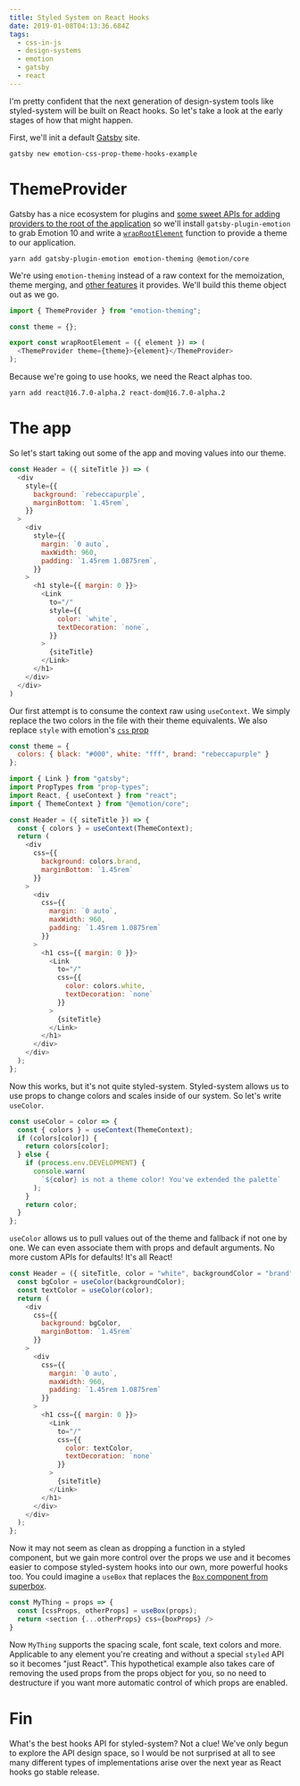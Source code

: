 ```yaml
---
title: Styled System on React Hooks
date: 2019-01-08T04:13:36.684Z
tags:
  - css-in-js
  - design-systems
  - emotion
  - gatsby
  - react
---
```

I'm pretty confident that the next generation of design-system tools like styled-system will be built on React hooks. So let's take a look at the early stages of how that might happen. 

First, we'll init a default [Gatsby](https://www.gatsbyjs.org/) site.

```shell
gatsby new emotion-css-prop-theme-hooks-example
```

# ThemeProvider

Gatsby has a nice ecosystem for plugins and [some sweet APIs for adding providers to the root of the application](/post/controlling-the-gatsby-application-root) so we'll install `gatsby-plugin-emotion` to grab Emotion 10 and write a [`wrapRootElement`](https://www.gatsbyjs.org/docs/ssr-apis/#wrapRootElement) function to provide a theme to our application.

```shell
yarn add gatsby-plugin-emotion emotion-theming @emotion/core
```

We're using `emotion-theming` instead of a raw context for the memoization, theme merging, and [other features](https://github.com/emotion-js/emotion/blob/02ff1e2e8cacf760907a8c1bdbccdde48450ebe2/packages/emotion-theming/src/theme-provider.js) it provides. We'll build this theme object out as we go.

```js
import { ThemeProvider } from "emotion-theming";

const theme = {};

export const wrapRootElement = ({ element }) => (
  <ThemeProvider theme={theme}>{element}</ThemeProvider>
);
```

Because we're going to use hooks, we need the React alphas too.

```shell
yarn add react@16.7.0-alpha.2 react-dom@16.7.0-alpha.2
```

# The app

So let's start taking out some of the app and moving values into our theme.

```js
const Header = ({ siteTitle }) => (
  <div
    style={{
      background: `rebeccapurple`,
      marginBottom: `1.45rem`,
    }}
  >
    <div
      style={{
        margin: `0 auto`,
        maxWidth: 960,
        padding: `1.45rem 1.0875rem`,
      }}
    >
      <h1 style={{ margin: 0 }}>
        <Link
          to="/"
          style={{
            color: `white`,
            textDecoration: `none`,
          }}
        >
          {siteTitle}
        </Link>
      </h1>
    </div>
  </div>
)
```

Our first attempt is to consume the context raw using `useContext`. We simply replace the two colors in the file with their theme equivalents. We also replace `style` with emotion's [`css` prop](https://emotion.sh/docs/css-prop)

```js
const theme = {
  colors: { black: "#000", white: "fff", brand: "rebeccapurple" }
};
```



```js
import { Link } from "gatsby";
import PropTypes from "prop-types";
import React, { useContext } from "react";
import { ThemeContext } from "@emotion/core";

const Header = ({ siteTitle }) => {
  const { colors } = useContext(ThemeContext);
  return (
    <div
      css={{
        background: colors.brand,
        marginBottom: `1.45rem`
      }}
    >
      <div
        css={{
          margin: `0 auto`,
          maxWidth: 960,
          padding: `1.45rem 1.0875rem`
        }}
      >
        <h1 css={{ margin: 0 }}>
          <Link
            to="/"
            css={{
              color: colors.white,
              textDecoration: `none`
            }}
          >
            {siteTitle}
          </Link>
        </h1>
      </div>
    </div>
  );
};
```

Now this works, but it's not quite styled-system. Styled-system allows us to use props to change colors and scales inside of our system. So let's write `useColor`.


```js
const useColor = color => {
  const { colors } = useContext(ThemeContext);
  if (colors[color]) {
    return colors[color];
  } else {
    if (process.env.DEVELOPMENT) {
      console.warn(
        `${color} is not a theme color! You've extended the palette`
      );
    }
    return color;
  }
};
```

`useColor` allows us to pull values out of the theme and fallback if not one by one. We can even associate them with props and default arguments. No more custom APIs for defaults! It's all React!

```js
const Header = ({ siteTitle, color = "white", backgroundColor = "brand" }) => {
  const bgColor = useColor(backgroundColor);
  const textColor = useColor(color);
  return (
    <div
      css={{
        background: bgColor,
        marginBottom: `1.45rem`
      }}
    >
      <div
        css={{
          margin: `0 auto`,
          maxWidth: 960,
          padding: `1.45rem 1.0875rem`
        }}
      >
        <h1 css={{ margin: 0 }}>
          <Link
            to="/"
            css={{
              color: textColor,
              textDecoration: `none`
            }}
          >
            {siteTitle}
          </Link>
        </h1>
      </div>
    </div>
  );
};
```

Now it may not seem as clean as dropping a function in a styled component, but we gain more control over the props we use and it becomes easier to compose styled-system hooks into our own, more powerful hooks too. You could imagine a `useBox` that replaces the [`Box` component from superbox](https://github.com/jxnblk/superbox/blob/70be4c76ff2695e6d6c7c6a3bc6c98991c611577/src/index.js).

```js
const MyThing = props => {
  const [cssProps, otherProps] = useBox(props);
  return <section {...otherProps} css={boxProps} />
}
```

Now `MyThing` supports the spacing scale, font scale, text colors and more. Applicable to any element you're creating and without a special `styled` API so it becomes "just React". This hypothetical example also takes care of removing the used props from the props object for you, so no need to destructure if you want more automatic control of which props are enabled.

# Fin

What's the best hooks API for styled-system? Not a clue! We've only begun to explore the API design space, so I would be not surprised at all to see many different types of implementations arise over the next year as React hooks go stable release.

